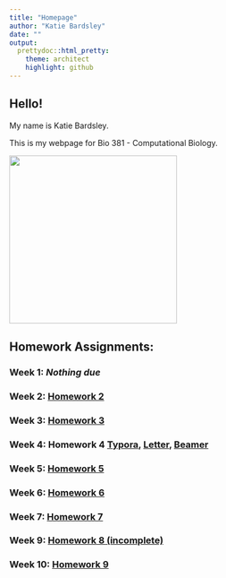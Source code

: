 ```yaml
---
title: "Homepage"
author: "Katie Bardsley"
date: ""
output:
  prettydoc::html_pretty:
    theme: architect
    highlight: github
---
```


## Hello!

My name is Katie Bardsley.

This is my webpage for Bio 381 - Computational Biology.

<img src="DSC_0982.jpg" width = "300" height ="300" />

## Homework Assignments:

### Week 1: *Nothing due*

### Week 2: [Homework 2](Homework/Homework_02.html)

### Week 3: [Homework 3](Homework/Homework_03.html)

### Week 4: Homework 4 [Typora](Homework/Homework_04.html), [Letter](Homework/01_UVM_Letter_TEMPLATE.pdf), [Beamer](Homework_04_Beamer.pdf)

### Week 5: [Homework 5](Homework/Homework_05.html)

### Week 6: [Homework 6](Homework/Homework_06.html)

### Week 7: [Homework 7](Homework/Homework_07.html)

### Week 9: [Homework 8 (incomplete)](Homework/Homework_08.html)

### Week 10: [Homework 9](Homework/Homework_09.html)
